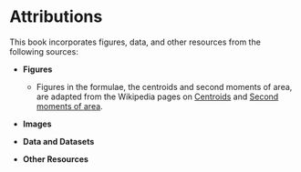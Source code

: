 # Attributions {.unnumbered}

This book incorporates figures, data, and other resources from the following sources:

- **Figures**  
  - Figures in the formulae, the centroids and second moments of area, are adapted from the Wikipedia pages on [Centroids](https://en.wikipedia.org/wiki/List_of_centroids) and [Second moments of area](https://en.wikipedia.org/wiki/List_of_second_moments_of_area).

- **Images**  

- **Data and Datasets**  

- **Other Resources**  
